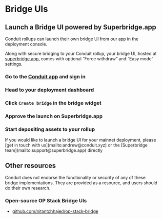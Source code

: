 
# Bridge UIs

## Launch a Bridge UI powered by Superbridge.app

Conduit rollups can launch their own bridge UI from our app in the deployment console.

Along with secure bridging to your Conduit rollup, your bridge UI, hosted at [superbridge.app](https://superbridge.app), comes with optional “Force withdraw” and “Easy mode” settings.

<Steps>

### Go to the [Conduit app](https://app.conduit.xyz) and sign in

### Head to your deployment dashboard

### Click `Create bridge` in the bridge widget

### Approve the launch on Superbridge.app

### Start depositing assets to your rollup

</Steps>

<Callout type="info" emoji="ℹ️">
  If you would like to launch a bridge UI for your mainnet deployment, please
  [get in touch with us](mailto:andrew@conduit.xyz) or the [Superbridge
  team](mailto:support@superbridge.app) directly
</Callout>

## Other resources

<Callout emoji="⚠️">
  Conduit does not endorse the functionality or security of any of these bridge
  implementations. They are provided as a resource, and users should do their
  own research.
</Callout>

### Open-source OP Stack Bridge UIs

- [github.com/nitantchhajed/op-stack-bridge](https://github.com/nitantchhajed/op-stack-bridge)
